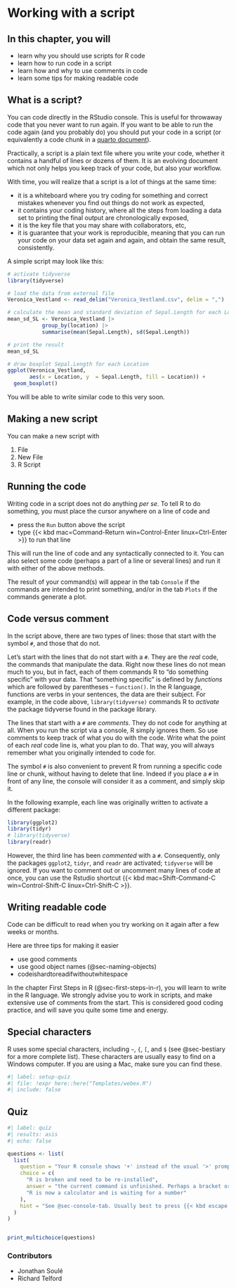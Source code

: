 # Working with a script {#sec-working-script}

::: callout-note
## In this chapter, you will

- learn why you should use scripts for R code
- learn how to run code in a script
- learn how and why to use comments in code
- learn some tips for making readable code
:::


## What is a script?

You can code directly in the RStudio console.
This is useful for throwaway code that you never want to run again. 
If you want to be able to run the code again (and you probably do) you should put your code in a script (or equivalently a code chunk in a [quarto document](https://biostats-r.github.io/biostats/quarto/index.html)).

Practically, a script is a plain text file where you write your code, whether it contains a handful of lines or dozens of them.
It is an evolving document which not only helps you keep track of your code, but also your workflow.

With time, you will realize that a script is a lot of things at the same time:

-   it is a whiteboard where you try coding for something and correct mistakes whenever you find out things do not work as expected,
-   it contains your coding history, where all the steps from loading a data set to printing the final output are chronologically exposed,
-   it is the key file that you may share with collaborators, etc,
-   it is guarantee that your work is reproducible, meaning that you can run your code on your data set again and again, and obtain the same result, consistently.

A simple script may look like this:

```r
# activate tidyverse
library(tidyverse)

# load the data from external file
Veronica_Vestland <- read_delim("Veronica_Vestland.csv", delim = ",")

# calculate the mean and standard deviation of Sepal.Length for each Location
mean_sd_SL <- Veronica_Vestland |>
           group_by(location) |>
           summarise(mean(Sepal.Length), sd(Sepal.Length))

# print the result
mean_sd_SL

# draw boxplot Sepal.Length for each Location
ggplot(Veronica_Vestland,
       aes(x = Location, y  = Sepal.Length, fill = Location)) +
  geom_boxplot()
```

You will be able to write similar code to this very soon.

## Making a new script

You can make a new script with 

<ol class="breadcrumb">
  <li class="breadcrumb-item">File</li>
  <li class="breadcrumb-item">New File</li>
  <li class="breadcrumb-item">R Script</li>
</ol> 

## Running the code

Writing code in a script does not do anything *per se*.
To tell R to do something, you must place the cursor anywhere on a line of code and

- press the `Run` button above the script 
- type {{< kbd mac=Command-Return win=Control-Enter linux=Ctrl-Enter >}} to run that line 

This will run the line of code and any syntactically connected to it. 
You can also select some code (perhaps a part of a line or several lines) and run it with either of the above methods.


The result of your command(s) will appear in the tab `Console` if the commands are intended to print something, and/or in the tab `Plots` if the commands generate a plot.

## Code versus comment

In the script above, there are two types of lines: those that start with the symbol `#`, and those that do not.

Let's start with the lines that do not start with a `#`.
They are the *real* code, the commands that manipulate the data.
Right now these lines do not mean much to you, but in fact, each of them commands R to "do something specific" with your data.
That "something specific" is defined by *functions* which are followed by parentheses -- `function()`.
In the R language, functions are verbs in your sentences, the data are their subject.
For example, in the code above, `library(tidyverse)` commands R to *activate* the package tidyverse found in the package library.

The lines that start with a `#` are *comments*.
They do not code for anything at all.
When you run the script via a console, R simply ignores them.
So use comments to keep track of what you do with the code.
Write what the point of each *real* code line is, what you plan to do.
That way, you will always remember what you originally intended to code for.

The symbol `#` is also convenient to prevent R from running a specific code line or chunk, without having to delete that line.
Indeed if you place a `#` in front of any line, the console will consider it as a comment, and simply skip it.

In the following example, each line was originally written to activate a different package:

```r
library(ggplot2)
library(tidyr)
# library(tidyverse)
library(readr)
```

However, the third line has been *commented* with a `#`.
Consequently, only the packages `ggplot2`, `tidyr`, and `readr` are activated; `tidyverse` will be ignored. 
If you want to comment out or uncomment many lines of code at once, you can use the Rstudio shortcut 
{{< kbd mac=Shift-Command-C win=Control-Shift-C linux=Ctrl-Shift-C >}}.


## Writing readable code

Code can be difficult to read when you try working on it again after a few weeks or months. 

Here are three tips for making it easier

- use good comments
- use good object names (@sec-naming-objects)
- codeishardtoreadifwithoutwhitespace

In the chapter First Steps in R (@sec-first-steps-in-r), you will learn to write in the R language.
We strongly advise you to work in scripts, and make extensive use of comments from the start.
This is considered good coding practice, and will save you quite some time and energy.

## Special characters

R uses some special characters, including `~`, `{`, `[`, and `$` (see @sec-bestiary for a more complete list). 
These characters are usually easy to find on a Windows computer. 
If you are using a Mac, make sure you can find these.

```r
#| label: setup-quiz
#| file: !expr here::here("Templates/webex.R")
#| include: false
```

::: {.callout-note} 
## Quiz

```r
#| label: quiz
#| results: asis
#| echo: false

questions <- list(
  list(
    question = "Your R console shows '+' instead of the usual '>' prompt. What does this mean?",
    choice = c(
      "R is broken and need to be re-installed",
      answer = "the current command is unfinished. Perhaps a bracket or quote mark is missing.",
      "R is now a calculator and is waiting for a number"
    ),
    hint = "See @sec-console-tab. Usually best to press {{< kbd escape >}}. "
  )
)


print_multichoice(questions)
```
:::

::: {.column-margin}
### Contributors {.unlisted .unnumbered}

-   Jonathan Soulé
-   Richard Telford
:::
